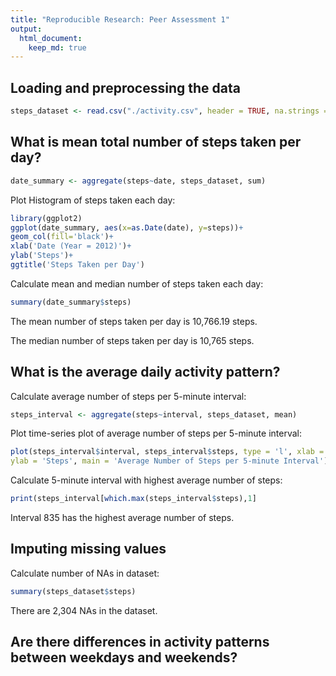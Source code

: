 ```yaml
---
title: "Reproducible Research: Peer Assessment 1"
output: 
  html_document:
    keep_md: true
---
```



## Loading and preprocessing the data

```r
steps_dataset <- read.csv("./activity.csv", header = TRUE, na.strings = 'NA')
```

## What is mean total number of steps taken per day?

```r
date_summary <- aggregate(steps~date, steps_dataset, sum)
```
Plot Histogram of steps taken each day:

```r
library(ggplot2)
ggplot(date_summary, aes(x=as.Date(date), y=steps))+
geom_col(fill='black')+
xlab('Date (Year = 2012)')+
ylab('Steps')+
ggtitle('Steps Taken per Day')
```

Calculate mean and median number of steps taken each day:

```r
summary(date_summary$steps)
```

The mean number of steps taken per day is 10,766.19 steps.

The median number of steps taken per day is 10,765 steps.

## What is the average daily activity pattern?

Calculate average number of steps per 5-minute interval:

```r
steps_interval <- aggregate(steps~interval, steps_dataset, mean)
```
Plot time-series plot of average number of steps per 5-minute interval:

```r
plot(steps_interval$interval, steps_interval$steps, type = 'l', xlab = '5-minute Interval', 
ylab = 'Steps', main = 'Average Number of Steps per 5-minute Interval')
```

Calculate 5-minute interval with highest average number of steps:

```r
print(steps_interval[which.max(steps_interval$steps),1]
```

Interval 835 has the highest average number of steps.

## Imputing missing values

Calculate number of NAs in dataset:

```r
summary(steps_dataset$steps)
```

There are 2,304 NAs in the dataset.

## Are there differences in activity patterns between weekdays and weekends?
